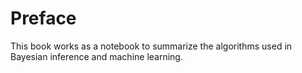 # Preface

This book works as a notebook to summarize the algorithms used in Bayesian inference and machine learning.

\mainmatter
